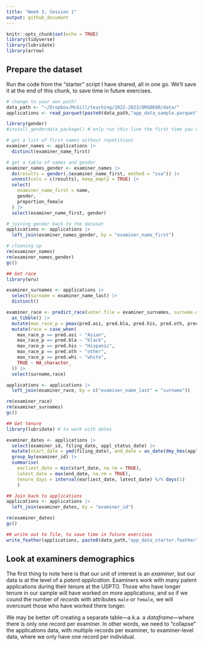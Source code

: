 ```yaml
---
title: "Week 3, Session 1"
output: github_document
---
```


```r
knitr::opts_chunk$set(echo = TRUE)
library(tidyverse)
library(lubridate)
library(arrow)
```

## Prepare the dataset 

Run the code from the "starter" script I have shared, all in one go. We'll save it at the end of this chunk, to save time in future exercises.

```r

# change to your own path!
data_path <- "~/Dropbox/McGill/teaching/2022-2023/ORGB690/data/"
applications <- read_parquet(paste0(data_path,"app_data_sample.parquet"))

library(gender)
#install_genderdata_package() # only run this line the first time you use the package, to get data for it

# get a list of first names without repetitions
examiner_names <- applications |> 
  distinct(examiner_name_first)

# get a table of names and gender
examiner_names_gender <- examiner_names |> 
  do(results = gender(.$examiner_name_first, method = "ssa")) |> 
  unnest(cols = c(results), keep_empty = TRUE) |> 
  select(
    examiner_name_first = name,
    gender,
    proportion_female
  ) |> 
  select(examiner_name_first, gender)

# joining gender back to the dataset
applications <- applications |> 
  left_join(examiner_names_gender, by = "examiner_name_first")

# cleaning up
rm(examiner_names)
rm(examiner_names_gender)
gc()

## Get race
library(wru)

examiner_surnames <- applications |> 
  select(surname = examiner_name_last) |> 
  distinct()

examiner_race <- predict_race(voter.file = examiner_surnames, surname.only = T) |> 
  as_tibble() |> 
  mutate(max_race_p = pmax(pred.asi, pred.bla, pred.his, pred.oth, pred.whi)) |> 
  mutate(race = case_when(
    max_race_p == pred.asi ~ "Asian",
    max_race_p == pred.bla ~ "black",
    max_race_p == pred.his ~ "Hispanic",
    max_race_p == pred.oth ~ "other",
    max_race_p == pred.whi ~ "white",
    TRUE ~ NA_character_
  )) |> 
  select(surname,race)

applications <- applications |> 
  left_join(examiner_race, by = c("examiner_name_last" = "surname"))

rm(examiner_race)
rm(examiner_surnames)
gc()

## Get tenure
library(lubridate) # to work with dates

examiner_dates <- applications |> 
  select(examiner_id, filing_date, appl_status_date) |> 
  mutate(start_date = ymd(filing_date), end_date = as_date(dmy_hms(appl_status_date))) |> 
  group_by(examiner_id) |> 
  summarise(
    earliest_date = min(start_date, na.rm = TRUE), 
    latest_date = max(end_date, na.rm = TRUE),
    tenure_days = interval(earliest_date, latest_date) %/% days(1)
    ) 

## Join back to applications
applications <- applications |> 
  left_join(examiner_dates, by = "examiner_id")

rm(examiner_dates)
gc()

## write out to file, to save time in future exercises
write_feather(applications, paste0(data_path,"app_data_starter.feather"))
```

## Look at examiners demographics

The first thing to note here is that our unit of interest is an *examiner*, but our data is at the level of a *patent application*. Examiners work with many patent applications during their tenure at the USPTO. Those who have longer tenure in our sample will have worked on more applications, and so if we cound the number of *records* with attributes `male` or `female`, we will overcount those who have worked there longer.

We may be better off creating a separate table---a.k.a. a *dataframe*---where there is only one record per examiner. In other words, we need to "collapse" the applications data, with multiple records per examiner, to examiner-level data, where we only have one record per individual.